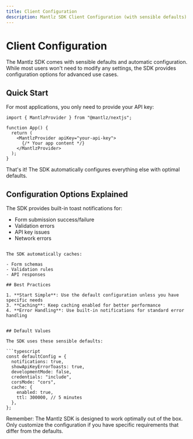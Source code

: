```yaml
---
title: Client Configuration
description: Mantlz SDK Client Configuration (with sensible defaults)
---
```


# Client Configuration

The Mantlz SDK comes with sensible defaults and automatic configuration. While most users won't need to modify any settings, the SDK provides configuration options for advanced use cases.

## Quick Start

For most applications, you only need to provide your API key:

```tsx
import { MantlzProvider } from "@mantlz/nextjs";

function App() {
  return (
    <MantlzProvider apiKey="your-api-key">
      {/* Your app content */}
    </MantlzProvider>
  );
}
```

That's it! The SDK automatically configures everything else with optimal defaults.


## Configuration Options Explained



The SDK provides built-in toast notifications for:

- Form submission success/failure
- Validation errors
- API key issues
- Network errors


```

The SDK automatically caches:

- Form schemas
- Validation rules
- API responses

## Best Practices

1. **Start Simple**: Use the default configuration unless you have specific needs
3. **Caching**: Keep caching enabled for better performance
4. **Error Handling**: Use built-in notifications for standard error handling


## Default Values

The SDK uses these sensible defaults:

```typescript
const defaultConfig = {
  notifications: true,
  showApiKeyErrorToasts: true,
  developmentMode: false,
  credentials: "include",
  corsMode: "cors",
  cache: {
    enabled: true,
    ttl: 300000, // 5 minutes
  },
};
```

Remember: The Mantlz SDK is designed to work optimally out of the box. Only customize the configuration if you have specific requirements that differ from the defaults.
